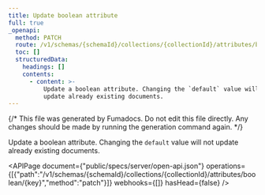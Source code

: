 ```yaml
---
title: Update boolean attribute
full: true
_openapi:
  method: PATCH
  route: /v1/schemas/{schemaId}/collections/{collectionId}/attributes/boolean/{key}
  toc: []
  structuredData:
    headings: []
    contents:
      - content: >-
          Update a boolean attribute. Changing the `default` value will not
          update already existing documents.
---
```


{/* This file was generated by Fumadocs. Do not edit this file directly. Any changes should be made by running the generation command again. */}

Update a boolean attribute. Changing the `default` value will not update already existing documents.

<APIPage document={"public/specs/server/open-api.json"} operations={[{"path":"/v1/schemas/{schemaId}/collections/{collectionId}/attributes/boolean/{key}","method":"patch"}]} webhooks={[]} hasHead={false} />